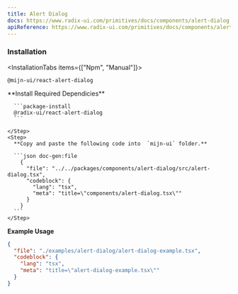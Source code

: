 ```yaml
---
title: Alert Dialog
docs: https://www.radix-ui.com/primitives/docs/components/alert-dialog
apiReference: https://www.radix-ui.com/primitives/docs/components/alert-dialog#api-reference
---
```



<ComponentPreview>
  <AlertDialogExample />
</ComponentPreview>

### Installation

<InstallationTabs items={["Npm", "Manual"]}>
  <InstallationTabsContent value="Npm">
  ```package-install
  @mijn-ui/react-alert-dialog
  ```
  </InstallationTabsContent>
  <InstallationTabsContent value="Manual">
  <Steps>
    <Step>
      **Install Required Dependicies**

      ```package-install
      @radix-ui/react-alert-dialog
      ```

    </Step>
    <Step>
      **Copy and paste the following code into  `mijn-ui` folder.**

      ```json doc-gen:file
        {
          "file": "../../packages/components/alert-dialog/src/alert-dialog.tsx",
          "codeblock": {
            "lang": "tsx",
            "meta": "title=\"components/alert-dialog.tsx\""
          }
        }
      ```
    </Step>

  </Steps>
  </InstallationTabsContent>
</InstallationTabs>

**Example Usage**

```json doc-gen:file
{
  "file": "./examples/alert-dialog/alert-dialog-example.tsx",
  "codeblock": {
    "lang": "tsx",
    "meta": "title=\"alert-dialog-example.tsx\""
  }
}
```
